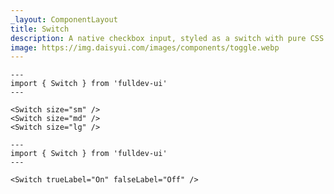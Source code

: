 ```yaml
---
_layout: ComponentLayout
title: Switch
description: A native checkbox input, styled as a switch with pure CSS.
image: https://img.daisyui.com/images/components/toggle.webp
---
```


```astro live props={{ title: 'size' }}
---
import { Switch } from 'fulldev-ui'
---

<Switch size="sm" />
<Switch size="md" />
<Switch size="lg" />
```

```astro live props={{ title: 'label' }}
---
import { Switch } from 'fulldev-ui'
---

<Switch trueLabel="On" falseLabel="Off" />
```
